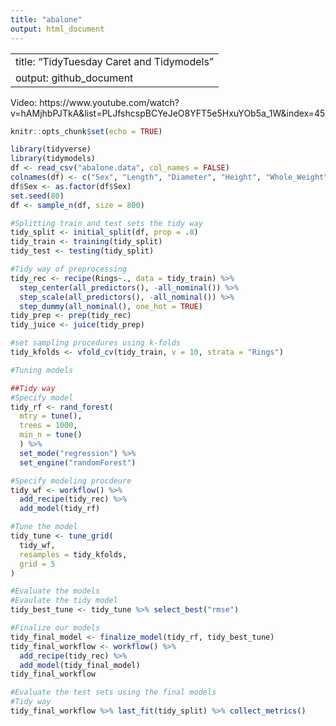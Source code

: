---
title: "abalone"
output: html_document
---

---
title: "TidyTuesday Caret and Tidymodels"
output: github_document
---

Video: https://www.youtube.com/watch?v=hAMjhbPJTkA&list=PLJfshcspBCYeJeO8YFT5e5HxuYOb5a_1W&index=45

```{r setup, include=FALSE}
knitr::opts_chunk$set(echo = TRUE)
```

```{r}
library(tidyverse)
library(tidymodels)
df <- read_csv("abalone.data", col_names = FALSE)
colnames(df) <- c("Sex", "Length", "Diameter", "Height", "Whole_Weight","Shucked_Weight", "Viscera_Weight", "Shell_Weight", "Rings")
df$Sex <- as.factor(df$Sex)
set.seed(80)
df <- sample_n(df, size = 800)

```

```{r}
#Splitting train and test sets the tidy way
tidy_split <- initial_split(df, prop = .8)
tidy_train <- training(tidy_split)
tidy_test <- testing(tidy_split)
```


```{r}
#Tidy way of preprocessing
tidy_rec <- recipe(Rings~., data = tidy_train) %>% 
  step_center(all_predictors(), -all_nominal()) %>% 
  step_scale(all_predictors(), -all_nominal()) %>% 
  step_dummy(all_nominal(), one_hot = TRUE)
tidy_prep <- prep(tidy_rec)
tidy_juice <- juice(tidy_prep)
```


```{r}
#set sampling procedures using k-folds
tidy_kfolds <- vfold_cv(tidy_train, v = 10, strata = "Rings")
```


```{r}
#Tuning models

##Tidy way 
#Specify model
tidy_rf <- rand_forest(
  mtry = tune(),
  trees = 1000,
  min_n = tune()
  ) %>% 
  set_mode("regression") %>% 
  set_engine("randomForest")

#Specify modeling procdeure
tidy_wf <- workflow() %>% 
  add_recipe(tidy_rec) %>% 
  add_model(tidy_rf)

#Tune the model
tidy_tune <- tune_grid(
  tidy_wf,
  resamples = tidy_kfolds,
  grid = 5
)
```


```{r}
#Evaluate the models 
#Evaulate the tidy model
tidy_best_tune <- tidy_tune %>% select_best("rmse")
```

```{r}
#Finalize our models
tidy_final_model <- finalize_model(tidy_rf, tidy_best_tune)
tidy_final_workflow <- workflow() %>% 
  add_recipe(tidy_rec) %>% 
  add_model(tidy_final_model)
tidy_final_workflow
```



```{r}
#Evaluate the test sets using the final models
#Tidy way 
tidy_final_workflow %>% last_fit(tidy_split) %>% collect_metrics()
```

